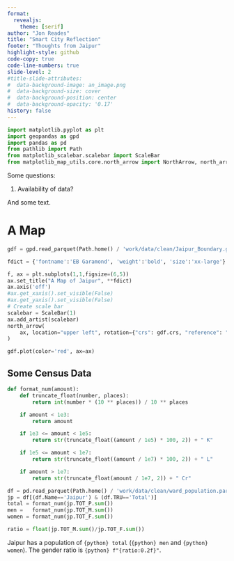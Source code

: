 ```yaml
---
format:
  revealjs:
    theme: [serif]
author: "Jon Reades"
title: "Smart City Reflection"
footer: "Thoughts from Jaipur"
highlight-style: github
code-copy: true
code-line-numbers: true
slide-level: 2
#title-slide-attributes:
#  data-background-image: an_image.png
#  data-background-size: cover
#  data-background-position: center
#  data-background-opacity: '0.17'
history: false
---
```

```python
import matplotlib.pyplot as plt
import geopandas as gpd
import pandas as pd
from pathlib import Path
from matplotlib_scalebar.scalebar import ScaleBar
from matplotlib_map_utils.core.north_arrow import NorthArrow, north_arrow
```

Some questions:

1. Availability of data?

And some text.

::: {.notes}

:::

# A Map

```python
gdf = gpd.read_parquet(Path.home() / 'work/data/clean/Jaipur_Boundary.geoparquet')

fdict = {'fontname':'EB Garamond', 'weight':'bold', 'size':'xx-large'}

f, ax = plt.subplots(1,1,figsize=(6,5))
ax.set_title("A Map of Jaipur", **fdict)
ax.axis('off')
#ax.get_xaxis().set_visible(False)
#ax.get_yaxis().set_visible(False)
# Create scale bar
scalebar = ScaleBar(1)
ax.add_artist(scalebar)
north_arrow(
    ax, location="upper left", rotation={"crs": gdf.crs, "reference": "center"}
)

gdf.plot(color='red', ax=ax)
```

## Some Census Data

```python
def format_num(amount):
    def truncate_float(number, places):
        return int(number * (10 ** places)) / 10 ** places

    if amount < 1e3:
        return amount

    if 1e3 <= amount < 1e5:
        return str(truncate_float((amount / 1e5) * 100, 2)) + " K"

    if 1e5 <= amount < 1e7:
        return str(truncate_float((amount / 1e7) * 100, 2)) + " L"

    if amount > 1e7:
        return str(truncate_float(amount / 1e7, 2)) + " Cr"

df = pd.read_parquet(Path.home() / 'work/data/clean/ward_population.parquet')
jp = df[(df.Name=='Jaipur') & (df.TRU=='Total')]
total = format_num(jp.TOT_P.sum())
men =   format_num(jp.TOT_M.sum())
women = format_num(jp.TOT_F.sum())

ratio = float(jp.TOT_M.sum()/jp.TOT_F.sum())
```

Jaipur has a population of `{python} total` (`{python} men` and `{python} women`). The gender ratio is `{python} f"{ratio:0.2f}"`.

